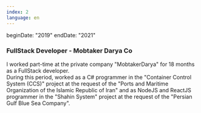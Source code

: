 ```yaml
---
index: 2
language: en
---
```


beginDate: "2019"
endDate: "2021"

### FullStack Developer - Mobtaker Darya Co

I worked part-time at the private company "MobtakerDarya" for 18 months as a FullStack developer. <br />
During this period, worked as a C# programmer in the "Container Control System (CCS)" project at the request of the "Ports and Maritime Organization of the Islamic Republic of Iran" and as NodeJS and ReactJS programmer in the "Shahin System" project at the request of the "Persian Gulf Blue Sea Company".
